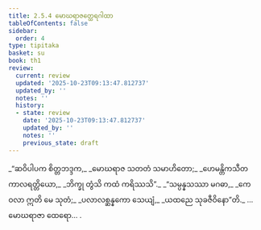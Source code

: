```yaml
---
title: 2.5.4 မောဃရာဇတ္ထေရဂါထာ
tableOfContents: false
sidebar:
  order: 4
type: tipitaka
basket: su
book: th1
review:
  current: review
  updated: '2025-10-23T09:13:47.812737'
  updated_by: ''
  notes: ''
  history:
  - state: review
    date: '2025-10-23T09:13:47.812737'
    updated_by: ''
    notes: ''
    previous_state: draft
---
```



<ReviewStatus review={frontmatter.review} showDetails={true} />

<HypothesisAnnotation frontmatter={frontmatter} />

<DynamicBreadcrumb />

<Division number="207" book="th1" e="ch" v="19" p="260">

<Paragraph number="411" type="verses" book="th1">
_“ဆဝိပါပက စိတ္တဘဒ္ဒက,_  
_မောဃရာဇ သတတံ သမာဟိတော;_  
_ဟေမန္တိကသီတကာလရတ္တိယော,_  
_ဘိက္ခု တွံသိ ကထံ ကရိဿသိ”._  

</Paragraph>

</Division>
<Division number="208" book="th1" e="ch" v="19" p="260">

<Paragraph number="412" type="verses" book="th1">
_“သမ္ပန္နသဿာ မဂဓာ,_  
_ကေဝလာ ဣတိ မေ သုတံ;_  
_ပလာလစ္ဆန္နကော သေယျံ,_  
_ယထညေ သုခဇီဝိနော”တိ._  


</Paragraph>
</Division>

<Paragraph number="413" type="center" book="th1">
…  မောဃရာဇာ ထေရော… .
</Paragraph>
